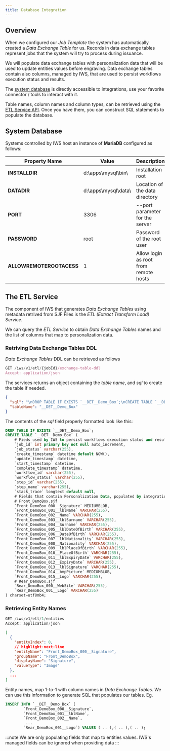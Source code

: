 ```yaml
---
title: Database Integration
---
```


## Overview 

When we configured our *Job Template* the system has automatically created a *Data Exchange Table* for us. Records in data exchange tables represent jobs that the system will try to process during issuance. 

We will populate data exchange tables with personalization data that will be used to update entities values before engraving. Data exchange tables contain also columns, managed by IWS, that are used to persist workflows execution status and results.

The [system database](#system-database) is directly accessible to integrations, use your favorite connector / tools to interact with it.
<!-- 

<div className={"svg-content-container"}>
<DataFlow />
</div> 
-->

Table names, column names and column types, can be retrieved using the [ETL Service API](#the-etl-service). 
Once you have them, you can construct SQL statements to populate the database. 

## System Database

Systems controlled by IWS host an instance of **MariaDB** configured as follows:

| Property Name | Value | Description | 
|---|---|---|
| **INSTALLDIR**            | d:\apps\mysql\bin\   | Installation root
| **DATADIR**               | d:\apps\mysql\data\  | Location of the data directory
| **PORT**                  | 3306                 | --port parameter for the server
| **PASSWORD**              | root                 | Password of the root user
| **ALLOWREMOTEROOTACESS**  | 1                    | Allow login as root from remote hosts

## The ETL Service

The component of IWS that generates *Data Exchange Tables* using metadata retrived from SJF Files is the *ETL (Extract Transform Load) Service*.

We can query the *ETL Service* to obtain *Data Exchange Tables* names and the list of columns that map to personalization data. 

### Retriving Data Exchange Tables DDL

*Data Exchange Tables* DDL can be retrieved as follows

```jsx title="HTTP Request - Getting tables DDL"
GET /iws/v1/etl/{jobId}/exchange-table-ddl
Accept: application/json
```

The services returns an object containing the *table name*, and *sql* to create the table if needed. 

```json title="Response Body"
{
  "sql": "\nDROP TABLE IF EXISTS `__DET__Demo_Box`;\nCREATE TABLE `__DET__Demo_Box` (\n`job_id` int primary key not null auto_increment,\n`job_status` varchar(255),\n`create_timestamp` datetime default NOW(),\n`update_timestamp` datetime,\n`start_timestamp` datetime,\n`complete_timestamp` datetime,\n`workflow_id` varchar(255),\n`workflow_status` varchar(255),\n`step_id` varchar(255),\n`step_name` varchar(255),\n`stack_trace` longtext default null,\n`Front_DemoBox_000__Signature` MEDIUMBLOB,\n`Front_DemoBox_001__lblName` VARCHAR(255),\n`Front_DemoBox_002__Name` VARCHAR(255),\n`Front_DemoBox_003__lblSurname` VARCHAR(255),\n`Front_DemoBox_004__Surname` VARCHAR(255),\n`Front_DemoBox_005__lblDateOfBirth` VARCHAR(255),\n`Front_DemoBox_006__DateOfBirth` VARCHAR(255),\n`Front_DemoBox_007__lblNationality` VARCHAR(255),\n`Front_DemoBox_008__Nationality` VARCHAR(255),\n`Front_DemoBox_009__lblPlaceOfBirth` VARCHAR(255),\n`Front_DemoBox_010__PlaceOfBirth` VARCHAR(255),\n`Front_DemoBox_011__lblExpiryDate` VARCHAR(255),\n`Front_DemoBox_012__ExpiryDate` VARCHAR(255),\n`Front_DemoBox_013__lblSignature` VARCHAR(255),\n`Front_DemoBox_014__bmpPicture` MEDIUMBLOB,\n`Front_DemoBox_015__Logo` VARCHAR(255),\n`Rear_DemoBox_000__WebSite` VARCHAR(255),\n`Rear_DemoBox_001__Logo` VARCHAR(255)\n) charset=utf8mb4;\n",
  "tableName": "__DET__Demo_Box"
}
```

The contents of the *sql* field properly formatted look like this: 

```sql title="DDL of data exchange table generated for 'Demo Box'"
DROP TABLE IF EXISTS `__DET__Demo_Box`;
CREATE TABLE `__DET__Demo_Box` (
    # Fieds used by IWS to persist workflows execution status and results
    `job_id` int primary key not null auto_increment,
    `job_status` varchar(255),
    `create_timestamp` datetime default NOW(),
    `update_timestamp` datetime,
    `start_timestamp` datetime,
    `complete_timestamp` datetime,
    `workflow_id` varchar(255),
    `workflow_status` varchar(255),
    `step_id` varchar(255),
    `step_name` varchar(255),
    `stack_trace` longtext default null,
    # Fields that contain Personalization Data, populated by integrations
    # Front_DemoBox.sjf
    `Front_DemoBox_000__Signature` MEDIUMBLOB,
    `Front_DemoBox_001__lblName` VARCHAR(255),
    `Front_DemoBox_002__Name` VARCHAR(255),
    `Front_DemoBox_003__lblSurname` VARCHAR(255),
    `Front_DemoBox_004__Surname` VARCHAR(255),
    `Front_DemoBox_005__lblDateOfBirth` VARCHAR(255),
    `Front_DemoBox_006__DateOfBirth` VARCHAR(255),
    `Front_DemoBox_007__lblNationality` VARCHAR(255),
    `Front_DemoBox_008__Nationality` VARCHAR(255),
    `Front_DemoBox_009__lblPlaceOfBirth` VARCHAR(255),
    `Front_DemoBox_010__PlaceOfBirth` VARCHAR(255),
    `Front_DemoBox_011__lblExpiryDate` VARCHAR(255),
    `Front_DemoBox_012__ExpiryDate` VARCHAR(255),
    `Front_DemoBox_013__lblSignature` VARCHAR(255),
    `Front_DemoBox_014__bmpPicture` MEDIUMBLOB,
    `Front_DemoBox_015__Logo` VARCHAR(255),
    # Rear_DemoBox.sjf
    `Rear_DemoBox_000__WebSite` VARCHAR(255),
    `Rear_DemoBox_001__Logo` VARCHAR(255)
) charset=utf8mb4;
```

### Retrieving Entity Names

```jsx title="HTTP Request - Retrieving Entity Descriptors"
GET /iws/v1/etl/1/entities
Accept: application/json
```

```json title="Response Body"
[
  {
    "entityIndex": 0,
    // highlight-next-line
    "entityName": "Front_DemoBox_000__Signature",
    "groupName": "Front_DemoBox",
    "displayName": "Signature",
    "valueType": "Image"
  },
  ...
]
```


Entity names, map 1-to-1 with column names in *Data Exchange Tables*. We can use this information to generate SQL that populates our tables. Eg.
```sql 
INSERT INTO `__DET__Demo_Box` (
        `Front_DemoBox_000__Signature`,
        `Front_DemoBox_001__lblName`,
        `Front_DemoBox_002__Name`,
         ...
        `Rear_DemoBox_001__Logo`) VALUES ( .. ),( .. ),( .. );
```

:::note
We are only populating fields that map to entities values. IWS's managed fields can be ignored when providing data
:::